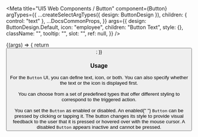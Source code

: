 
<Meta
  title="UI5 Web Components / Button"
  component={Button}
  argTypes={{
    ...createSelectArgTypes({ design: ButtonDesign }),
    children: { control: "text" },
    ...DocsCommonProps,
  }}
  args={{
    design: ButtonDesign.Default,
    icon: "employee",
    children: "Button Text",
    style: {},
    className: "",
    tooltip: "",
    slot: "",
    ref: null,
  }}
/>

<DocsHeader />

<Canvas>
  <Story name="Default">
    {(args) => {
      return <Button {...args} />;
    }}
  </Story>
</Canvas>

<ArgsTable story="." />
<div
  style={{
    fontFamily: "var(--sapFontFamily)",
    fontSize: "var(--sapFontSize)",
    color: "var(--sapTextColor)",
  }}
>
  <h3>Usage</h3>
  For the <code>Button</code> UI, you can define text, icon, or both. You can also
  specify whether the text or the icon is displayed first. <br />
  <br />
  You can choose from a set of predefined types that offer different styling to correspond
  to the triggered action.
  <br />
  <br />
  You can set the <code>Button</code> as enabled or disabled. An enabled{" "}
  <code>Button</code> can be pressed by clicking or tapping it. The button
  changes its style to provide visual feedback to the user that it is pressed or
  hovered over with the mouse cursor. A disabled <code>Button</code> appears
  inactive and cannot be pressed.
</div>
